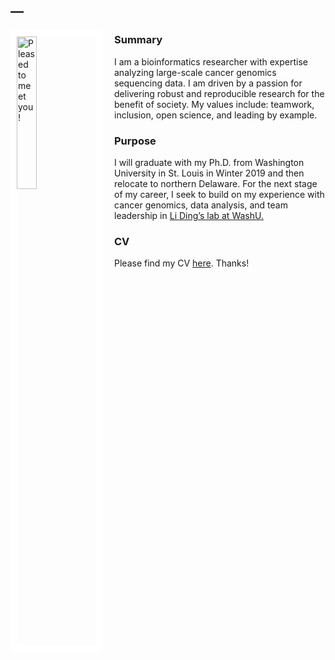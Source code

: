 ---
---

<link rel="stylesheet" href="styles.css" type="text/css">

<img src="files/ding_lab_website_profile_picture.jpg" alt="Pleased to meet you!" style="width:25%; border:10px solid white; margin-right: 20px" align="left">

### Summary
I am a bioinformatics researcher with expertise analyzing large-scale cancer genomics sequencing data. I am driven by a passion for delivering robust and reproducible research for the benefit of society. My values include: teamwork, inclusion, open science, and leading by example.

### Purpose

I will graduate with my Ph.D. from Washington University in St. Louis in Winter 2019 and then relocate to northern Delaware. For the next stage of my career, I seek to build on my experience with cancer genomics, data analysis, and team leadership in [Li Ding's lab at WashU.](https://dinglab.wustl.edu)

### CV
Please find my CV [here](files/most_recent_cv.pdf). Thanks!
